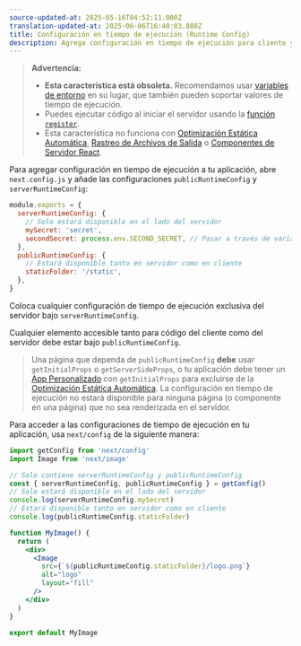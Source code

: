 ```yaml
---
source-updated-at: 2025-05-16T04:52:11.000Z
translation-updated-at: 2025-06-06T16:40:03.880Z
title: Configuración en tiempo de ejecución (Runtime Config)
description: Agrega configuración en tiempo de ejecución para cliente y servidor a tu aplicación Next.js.
---
```


> **Advertencia:**
>
> - **Esta característica está obsoleta.** Recomendamos usar [variables de entorno](/docs/pages/building-your-application/configuring/environment-variables) en su lugar, que también pueden soportar valores de tiempo de ejecución.
> - Puedes ejecutar código al iniciar el servidor usando la [función `register`](/docs/app/building-your-application/optimizing/instrumentation).
> - Esta característica no funciona con [Optimización Estática Automática](/docs/pages/building-your-application/rendering/automatic-static-optimization), [Rastreo de Archivos de Salida](/docs/pages/api-reference/next-config-js/output#automatically-copying-traced-files) o [Componentes de Servidor React](/docs/app/building-your-application/rendering/server-components).

Para agregar configuración en tiempo de ejecución a tu aplicación, abre `next.config.js` y añade las configuraciones `publicRuntimeConfig` y `serverRuntimeConfig`:

```js filename="next.config.js"
module.exports = {
  serverRuntimeConfig: {
    // Solo estará disponible en el lado del servidor
    mySecret: 'secret',
    secondSecret: process.env.SECOND_SECRET, // Pasar a través de variables de entorno
  },
  publicRuntimeConfig: {
    // Estará disponible tanto en servidor como en cliente
    staticFolder: '/static',
  },
}
```

Coloca cualquier configuración de tiempo de ejecución exclusiva del servidor bajo `serverRuntimeConfig`.

Cualquier elemento accesible tanto para código del cliente como del servidor debe estar bajo `publicRuntimeConfig`.

> Una página que dependa de `publicRuntimeConfig` **debe** usar `getInitialProps` o `getServerSideProps`, o tu aplicación debe tener un [App Personalizado](/docs/pages/building-your-application/routing/custom-app) con `getInitialProps` para excluirse de la [Optimización Estática Automática](/docs/pages/building-your-application/rendering/automatic-static-optimization). La configuración en tiempo de ejecución no estará disponible para ninguna página (o componente en una página) que no sea renderizada en el servidor.

Para acceder a las configuraciones de tiempo de ejecución en tu aplicación, usa `next/config` de la siguiente manera:

```jsx
import getConfig from 'next/config'
import Image from 'next/image'

// Solo contiene serverRuntimeConfig y publicRuntimeConfig
const { serverRuntimeConfig, publicRuntimeConfig } = getConfig()
// Solo estará disponible en el lado del servidor
console.log(serverRuntimeConfig.mySecret)
// Estará disponible tanto en servidor como en cliente
console.log(publicRuntimeConfig.staticFolder)

function MyImage() {
  return (
    <div>
      <Image
        src={`${publicRuntimeConfig.staticFolder}/logo.png`}
        alt="logo"
        layout="fill"
      />
    </div>
  )
}

export default MyImage
```